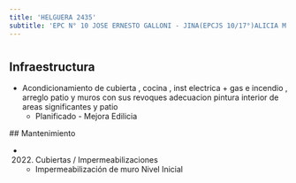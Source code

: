 ```yaml
---
title: 'HELGUERA 2435'
subtitle: 'EPC N° 10 JOSE ERNESTO GALLONI - JINA(EPCJS 10/17°)ALICIA M.DE JUSTO) [S] - ESEA EN DANZA RAMICONE CURSO VOCACIONAL DE FOLKLORE N° 18'
---
```


#
## Infraestructura

* Acondicionamiento  de cubierta , cocina , inst electrica + gas e incendio , arreglo patio y  muros con sus revoques                                                                                        adecuacion  pintura interior de areas significantes  y patio 
    + Planificado - Mejora Edilicia 


 ## Mantenimiento

*  (2022) Cubiertas / Impermeabilizaciones 
    + Impermeabilización de muro Nivel Inicial







